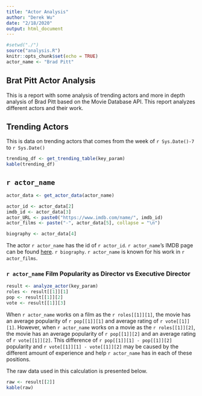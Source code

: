---
title: "Actor Analysis"
author: "Derek Wu"
date: "2/18/2020"
output: html_document
---

```{r setup, include=FALSE}
#setwd("./")
source("analysis.R")
knitr::opts_chunk$set(echo = TRUE)
actor_name <- "Brad Pitt"
```

## Brat Pitt Actor Analysis

This is a report with some analysis of trending actors and more in depth analysis of Brad Pitt based on the Movie
Database API. This report analyzes different actors and their work.

## Trending Actors

This is data on trending actors that comes from the week of `r Sys.Date()-7` to `r Sys.Date()`
```{r trending, echo=FALSE}
trending_df <- get_trending_table(key_param)
kable(trending_df)
```

## `r actor_name`


```{r actor analysis, echo=FALSE}
actor_data <- get_actor_data(actor_name)

actor_id <- actor_data[2]
imdb_id <- actor_data[3]
actor_URL <- paste0("https://www.imdb.com/name/", imdb_id)
actor_films <- paste("-", actor_data[5], collapse = "\n")

biography <- actor_data[4]
```

The actor `r actor_name` has the id of `r actor_id`. `r actor_name`'s IMDB page can be found [here](`r actor_URL`). `r biography`. `r actor_name` is known for his work in `r actor_films`.

### `r actor_name` Film Popularity as Director vs Executive Director

```{r brad pitt analysis, echo=FALSE}
result <- analyze_actor(key_param)
roles <- result[[1]][1]
pop <- result[[1]][2]
vote <- result[[1]][3]
```

When `r actor_name` works on a film as the `r roles[[1]][1]`, the movie has an average popularity of `r pop[[1]][1]` and average rating of `r vote[[1]][1]`. However, when `r actor_name` works on a movie as the `r roles[[1]][2]`, the movie has an average popularity of `r pop[[1]][2]` and an average rating of `r vote[[1]][2]`. This difference of `r pop[[1]][1] - pop[[1]][2]` popularity and `r vote[[1]][1] - vote[[1]][2]` may be caused by the different amount of experience and help `r actor_name` has in each of these positions.

The raw data used in this calculation is presented below.
```{r rawdata, echo=FALSE}
raw <- result[[2]]
kable(raw)
```